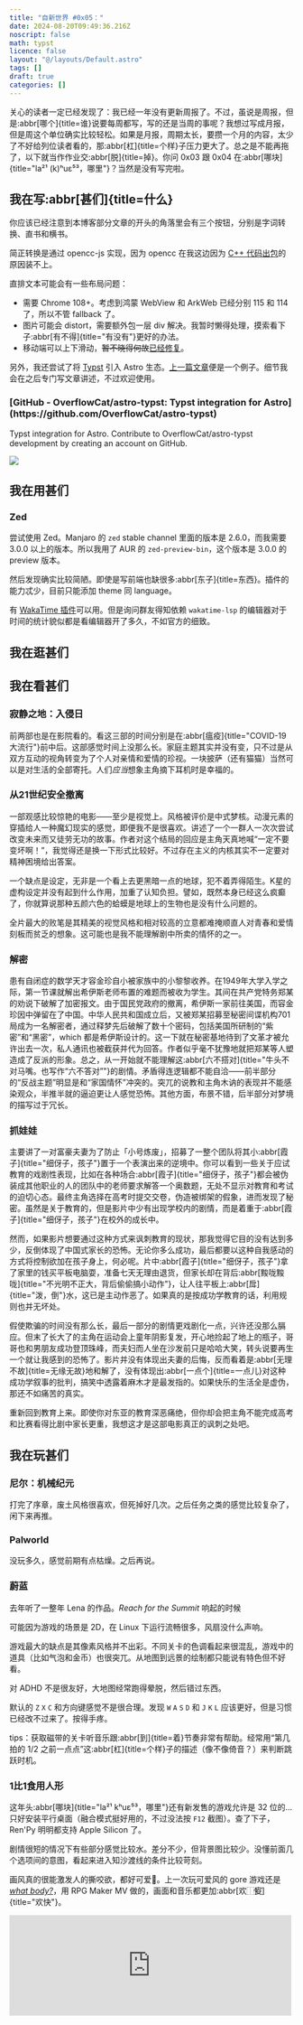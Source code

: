 ```yaml
---
title: "自新世界 #0x05："
date: 2024-08-20T09:49:36.216Z
noscript: false
math: typst
licence: false
layout: "@/layouts/Default.astro"
tags: []
draft: true
categories: []
---
```


关心的读者一定已经发现了：我已经一年没有更新周报了。不过，虽说是周报，但是:abbr[哪个]{title=谁}说要每周都写，写的还是当周的事呢？我想过写成月报，但是周这个单位确实比较轻松。如果是月报，周期太长，要攒一个月的内容，太少了不好给列位读者看的，那:abbr[杠]{title=个样}子压力更大了。总之是不能再拖了，以下就当作作业交:abbr[脱]{title=掉}。你问 0x03 跟 0x04 在:abbr[哪块]{title="la²¹ (k)ʰuɛ⁵³，哪里"}？当然是没有写完啦。

## 我在写:abbr[甚们]{title=什么}

你应该已经注意到本博客部分文章的开头的角落里会有三个按钮，分别是字词转换、直书和横书。

简正转换是通过 opencc-js 实现，因为 opencc 在我这边因为 [C++ 代码出包](https://github.com/BYVoid/OpenCC/issues/883)的原因装不上。


<script async src="https://telegram.org/js/telegram-widget.js?22" data-telegram-post="TypeChat/117431" data-width="100%"></script>

直排文本可能会有一些布局问题：

- 需要 Chrome 108+。考虑到鸿蒙 WebView 和 ArkWeb 已经分别 115 和 114 了，所以不管 fallback 了。
- 图片可能会 distort，需要额外包一层 div 解决。我暂时懒得处理，摸索看下子:abbr[有不得]{title="有没有"}更好的办法。
- 移动端可以上下滑动，<del>暂不晓得何故</del><ins>已经<a href="https://github.com/OverflowCat/blog/issues/588">修复</a></ins>。

另外，我还尝试了将 [Typst](https://github.com/Myriad-Dreamin/typst.ts) 引入 Astro 生态。[上一篇文章](regression/)便是一个例子。细节我会在之后专门写文章讲述，不过欢迎使用。

<aside class="float-end bg-[#ddd] shadow p-4 m-4 max-w-100">

<hgroup>

<h3>[GitHub - OverflowCat/astro-typst: Typst integration for Astro](https://github.com/OverflowCat/astro-typst)</h3>

Typst integration for Astro. Contribute to OverflowCat/astro-typst development by creating an account on GitHub.

</hgroup>

![](https://repository-images.githubusercontent.com/836661120/7c4046ff-03be-45dc-a28b-393d23dcd614)

</aside>

## 我在用甚们

### Zed

尝试使用 Zed。Manjaro 的 `zed` stable channel 里面的版本是 2.6.0，而我需要 3.0.0 以上的版本。所以我用了 AUR 的 `zed-preview-bin`，这个版本是 3.0.0 的 preview 版本。

然后发现确实比较简陋。即使是写前端也缺很多:abbr[东子]{title=东西}。插件的能力忒少，目前只能添加 theme 同 language。

有 [WakaTime 插件](https://github.com/ewen-lbh/zed-wakatime)可以用。但是询问群友得知依赖 `wakatime-lsp` 的编辑器对于时间的统计貌似都是看编辑器开了多久，不如官方的细致。

## 我在逛甚们



## 我在看甚们

### 寂静之地：入侵日

前两部也是在影院看的。看这三部的时间分别是在:abbr[瘟疫]{title="COVID-19 大流行"}前中后。这部感觉时间上没那么长。家庭主题其实并没有变，只不过是从双方互动的视角转变为了个人对亲情和爱情的珍视。一块披萨（还有猫猫）当然可以是对生活的全部寄托。人们<em>应当</em>想象主角摘下耳机时是幸福的。

### 从21世纪安全撤离

一部观感比较惊艳的电影——至少是视觉上。风格被评价是中式梦核。动漫元素的穿插给人一种魔幻现实的感觉，即便我不是很喜欢。讲述了一个一群人一次次尝试改变未来而又徒劳无功的故事。作者对这个结局的回应是主角天真地喊“一定不要变坏啊！”，我觉得还是换一下形式比较好。不过存在主义的内核其实不一定要对精神困境给出答案。

一个缺点是设定，无非是一个看上去更黑暗一点的地球，犯不着弄得陌生。K星的虚构设定并没有起到什么作用，加重了认知负担。譬如，既然本身已经这么疯癫了，你就算说那种五颜六色的蛤蟆是地球上的生物也是没有什么问题的。

全片最大的败笔是其精美的视觉风格和相对较高的立意都难掩顺直人对青春和爱情刻板而贫乏的想象。这可能也是我不能理解剧中所卖的情怀的之一。

### 解密

患有自闭症的数学天才容金珍自小被家族中的小黎黎收养。在1949年大学入学之际，第一节课就解出希伊斯老师布置的难题而被收为学生。其间在共产党特务郑某的劝说下破解了加密报文。由于国民党政府的撤离，希伊斯一家前往美国，而容金珍因中弹留在了中国。中华人民共和国成立后，又被郑某招募至秘密间谍机构701局成为一名解密者，通过释梦先后破解了数十个密码，包括美国所研制的“紫密”和“黑密”，which 都是希伊斯设计的。这一下就在秘密基地待到了文革才被允许出去一次，私人通讯也被截获并代为回答。作者似乎毫不犹豫地就把郑某等人塑造成了反派的形象。总之，从一开始就不能理解这:abbr[六不搭对]{title="牛头不对马嘴。也写作“六不答对”"}的剧情。矛盾得连逻辑都不能自洽——前半部分的“反战主题”明显是和“家国情怀”冲突的。突兀的说教和主角木讷的表现并不能感染观众，半推半就的逼迫更让人感觉恐怖。其他方面，布景不错，后半部分对梦境的描写过于冗长。

### 抓娃娃


主要讲了一对富豪夫妻为了防止<Sic reason="电影里这么说的">「小号炼废」</Sic>，招募了一整个团队将其小:abbr[霞子]{title="细伢子，孩子"}置于一个表演出来的逆境中。你可以看到一些关于应试教育的戏剧性表现，比如在各种场合:abbr[霞子]{title="细伢子，孩子"}都会被伪装成其他职业的人的团队中的老师要求解答一个奥数题，无处不显示对教育和考试的迫切心态。最终主角选择在高考时提交交卷，伪造被绑架的假象，进而发现了秘密。虽然是关于教育的，但是影片中少有出现学校内的剧情，而是着重于:abbr[霞子]{title="细伢子，孩子"}在校外的成长中。

然而，如果影片想要通过这种方式来讽刺教育的现状，那我觉得它目的没有达到多少，反倒体现了中国式家长的恐怖。无论你多么成功，最后都要以这种自我感动的方式将控制欲加在孩子身上，何必呢。片中:abbr[霞子]{title="细伢子，孩子"}拿了家里的钱买平板电脑耍，准备七天无理由退货，但家长却在背后:abbr[黢咙黢咙]{title="不光明不正大，背后偷偷搞小动作"}，让人往平板上:abbr[戽]{title="泼，倒"}水，这已是主动作恶了。如果真的是按成功学教育的话，利用规则也并无坏处。

假使欺骗的时间没有那么长，最后一部分的剧情更戏剧化一点，兴许还没那么膈应。但末了长大了的主角在运动会上童年阴影复发，开心地捡起了地上的瓶子，哥哥也和男朋友成功登顶珠峰，而夫妇而人坐在沙发前只是哈哈大笑，转头说要再生一个就让我感到的恐怖了。影片并没有体现出夫妻的后悔，反而看着是:abbr[无理不故]{title=无缘无故}地和解了，没有体现出:abbr[一点个]{title=一点儿}对这种成功学叙事的批判，搞笑中透露着麻木才是最发指的。如果快乐的生活全是虚伪，那还不如痛苦的真实。

重新回到教育上来。即使你对东亚的教育深恶痛绝，但你却会把主角不能完成高考和比赛看得比剧中家长更重，我想这才是这部电影真正的讽刺之处吧。

## 我在玩甚们

### 尼尔：机械纪元

打完了序章，废土风格很喜欢，但死掉好几次。之后任务之类的感觉比较复杂了，闲下来再推。

### Palworld

没玩多久，感觉前期有点枯燥。之后再说。

### 蔚蓝

去年听了一整年 Lena 的作品。<i>Reach for the Summit</i> 响起的时候

可能因为游戏的场景是 2D，在 Linux 下运行流畅很多，风扇没什么声响。

游戏最大的缺点是其像素风格并不出彩。不同关卡的色调看起来很混乱，游戏中的道具（比如气泡和金币）也很突兀。从地图到远景的绘制都只能说有特色但不好看。

对 ADHD 不是很友好，大地图经常跑得晕脱，然后错过东西。

默认的 ```Z``` ```X``` ```C``` 和方向键感觉不是很合理。发现 ```W``` ```A``` ```S``` ```D``` 和 ```J``` ```K``` ```L``` 应该更好，但是习惯已经改不过来了。按得手疼。

tips：获取磁带的关卡听音乐跟:abbr[到]{title=着}节奏非常有帮助。经常用“第几拍的 $1/2$ 之前一点点”这:abbr[杠]{title=个样}子的描述（像不像倚音？）来判断跳跃时机。

### 1比1食用人形

这年头:abbr[哪块]{title="la²¹ kʰuɛ⁵³，哪里"}还有新发售的游戏允许是 32 位的…只好安装平行桌面（融合模式挺好用的，不过没法按 ```F12``` 截图）。查了下子，Ren'Py 明明都支持 Apple Silicon 了。

剧情很短的情况下有些部分感觉比较水。差分不少，但背景图比较少。没懂前面几个选项间的意图，看起来进入知沙渡线的条件比较苛刻。

画风真的很能激发人的撕咬欲，都好可爱🤤。上一次玩可爱风的 gore 游戏还是 [<i lang='en'>what body?</i>](https://neodb.social/game/7gaDw5gkBBfEI4ildMnemP)，用 RPG Maker MV 做的，画面和音乐都更加:abbr[欢<span class="color-transparent absolute left--20">⿰</span><span class="inline-block" style="transform: scale(.8,1); margin-left: -2px;">忄</span><span class="m--2 inline-block" style="transform: scale(.65,1); margin: -12px; margin-right: -1px;">叜</span>]{title="欢快"}。
<style>abbr > span \{
  text-decoration-color: rgb(51, 51, 51);
  text-decoration-line: underline;
  text-decoration-style: dotted;
  text-decoration-thickness: auto;
}</style>

<iframe class="m-auto" frameborder="0" src="https://itch.io/embed/2390774" width="500" height="178"><a href="https://bun-tired.itch.io/what-body">what body? by bun_tired</a></iframe>
